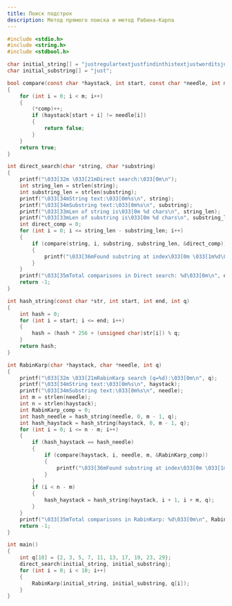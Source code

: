 ```yaml
---
title: Поиск подстрок
description: Метод прямого поиска и метод Рабина-Карпа
---
```


```c
#include <stdio.h>
#include <string.h>
#include <stdbool.h>

char initial_string[] = "justregulartextjustfindinthistextjustworditsjustaword";
char initial_substring[] = "just";

bool compare(const char *haystack, int start, const char *needle, int m, int *comp)
{
    for (int i = 0; i < m; i++)
    {
        (*comp)++;
        if (haystack[start + i] != needle[i])
        {
            return false;
        }
    }
    return true;
}

int direct_search(char *string, char *substring)
{
    printf("\033[32m \033[21mDirect search:\033[0m\n");
    int string_len = strlen(string);
    int substring_len = strlen(substring);
    printf("\033[34mString text:\033[0m%s\n", string);
    printf("\033[34mSubstring text:\033[0m%s\n", substring);
    printf("\033[33mLen of string is\033[0m %d chars\n", string_len);
    printf("\033[33mLen of substring is\033[0m %d chars\n", substring_len);
    int direct_comp = 0;
    for (int i = 0; i <= string_len - substring_len; i++)
    {
        if (compare(string, i, substring, substring_len, &direct_comp))
        {
            printf("\033[36mFound substring at index\033[0m \033[1m%d\033[0m\n", i);
        }
    }
    printf("\033[35mTotal comparisons in Direct search: %d\033[0m\n", direct_comp);
    return -1;
}

int hash_string(const char *str, int start, int end, int q)
{
    int hash = 0;
    for (int i = start; i <= end; i++)
    {
        hash = (hash * 256 + (unsigned char)str[i]) % q;
    }
    return hash;
}

int RabinKarp(char *haystack, char *needle, int q)
{
    printf("\033[32m \033[21mRabinKarp search (q=%d):\033[0m\n", q);
    printf("\033[34mString text:\033[0m%s\n", haystack);
    printf("\033[34mSubstring text:\033[0m%s\n", needle);
    int m = strlen(needle);
    int n = strlen(haystack);
    int RabinKarp_comp = 0;
    int hash_needle = hash_string(needle, 0, m - 1, q);
    int hash_haystack = hash_string(haystack, 0, m - 1, q);
    for (int i = 0; i <= n - m; i++)
    {
        if (hash_haystack == hash_needle)
        {
            if (compare(haystack, i, needle, m, &RabinKarp_comp))
            {
                printf("\033[36mFound substring at index\033[0m \033[1m%d\033[0m\n", i);
            }
        }
        if (i < n - m)
        {
            hash_haystack = hash_string(haystack, i + 1, i + m, q);
        }
    }
    printf("\033[35mTotal comparisons in RabinKarp: %d\033[0m\n", RabinKarp_comp);
    return -1;
}

int main()
{
    int q[10] = {2, 3, 5, 7, 11, 13, 17, 19, 23, 29};
    direct_search(initial_string, initial_substring);
    for (int i = 0; i < 10; i++)
    {
        RabinKarp(initial_string, initial_substring, q[i]);
    }
}
```